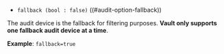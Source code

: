 - `fallback (bool : false)` ((#audit-option-fallback))  <EnterpriseAlert inline="true" />

The audit device is the fallback for filtering purposes.
**Vault only supports one fallback audit device at a time**.

**Example**: `fallback=true`

